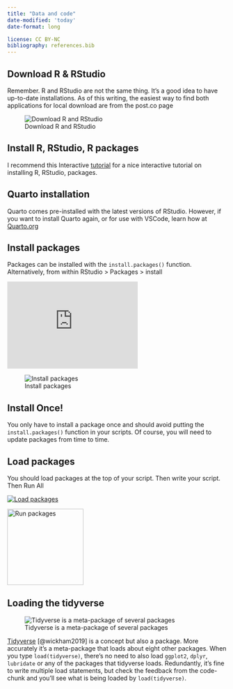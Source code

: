 ```yaml
---
title: "Data and code"
date-modified: 'today'
date-format: long

license: CC BY-NC 
bibliography: references.bib
---
```


## Download R & RStudio

Remember. R and RStudio are not the same thing. It's a good idea to have up-to-date installations. As of this writing, the easiest way to find both applications for local download are from the post.co page

![Download R and RStudio](images/install_r.jpg)

## Install R, RStudio, R packages

I recommend this Interactive [tutorial](https://tutorials.shinyapps.io/00-setup/ "how to install R, RStudio, and packages") for a nice interactive tutorial on installing R, RStudio, packages.

## Quarto installation

Quarto comes pre-installed with the latest versions of RStudio. However, if you want to install Quarto again, or for use with VSCode, learn how at [Quarto.org](https://quarto.org/docs/get-started/ "Get Started with Quarto")

## Install packages

Packages can be installed with the `install.packages()` function. Alternatively, from within RStudio \> Packages \> install

::: column-margin
```{=html}
<iframe width="300" height="200" src="https://www.youtube.com/embed/v4tmOymwznQ" title="YouTube video player" frameborder="0" allow="accelerometer; autoplay; clipboard-write; encrypted-media; gyroscope; picture-in-picture; web-share" allowfullscreen></iframe>
```
:::

![Install packages](images/install_packages.jpg)

::: callout-important
## Install Once!

You only have to install a package once and should avoid putting the `install.packages()` function in your scripts. Of course, you will need to update packages from time to time.
:::

## Load packages

You should load packages at the top of your script. Then write your script. Then Run All

::: {layout-ncol="2"}
[![Load packages](images/packages_load.jpg){fig-alt="Load packages"}](images/packages_load.jpg)

[![Run packages](images/packages_run.jpg){fig-alt="Run packages" width="175"}](images/packages_run.jpg)
:::

## Loading the tidyverse

::: {layout-ncol="2"}
![Tidyverse is a meta-package of several packages](images/package_tidyverse.jpg)

[Tidyverse](https://tidyverse.org "tidyverse") [@wickham2019] is a concept but also a package. More accurately it's a meta-package that loads about eight other packages. When you type `load(tidyverse)`, there's no need to also load `ggplot2`, `dplyr`, `lubridate` or any of the packages that tidyverse loads. Redundantly, it's fine to write multiple load statements, but check the feedback from the code-chunk and you'll see what is being loaded by `load(tidyverse)`.
:::
